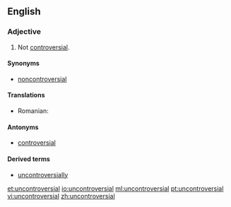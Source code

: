 ==English==

===Adjective===
{{en-adj}}

# Not [[controversial]].

====Synonyms====
* [[noncontroversial]] {{qualifier|less common}}

====Translations====
{{trans-top|not controversial}}
* Romanian: {{t|ro|necontroversat}}
{{trans-mid}}
{{trans-bottom}}

====Antonyms====
* [[controversial]]

====Derived terms====
* [[uncontroversially]]

[[et:uncontroversial]]
[[io:uncontroversial]]
[[ml:uncontroversial]]
[[pt:uncontroversial]]
[[vi:uncontroversial]]
[[zh:uncontroversial]]